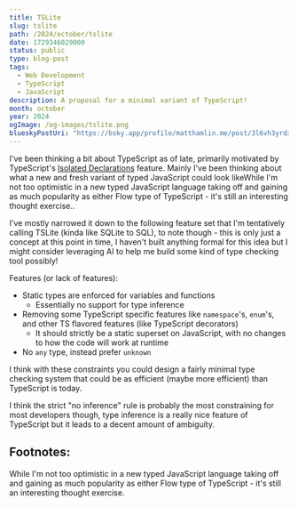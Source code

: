 ```yaml
---
title: TSLite
slug: tslite
path: /2024/october/tslite
date: 1729346029000
status: public
type: blog-post
tags:
  - Web Development
  - TypeScript
  - JavaScript
description: A proposal for a minimal variant of TypeScript!
month: october
year: 2024
ogImage: /og-images/tslite.png
blueskyPostUri: "https://bsky.app/profile/matthamlin.me/post/3l6vh3yrdxk2j"
---
```



I've been thinking a bit about TypeScript as of late, primarily motivated by TypeScript's [Isolated Declarations](https://devblogs.microsoft.com/typescript/announcing-typescript-5-5-beta/#isolated-declarations) feature. Mainly I've been thinking about what a new and fresh variant of typed JavaScript could look like<FootnoteRef id="1">While I'm not too optimistic in a new typed JavaScript language taking off and gaining as much popularity as either Flow type of TypeScript - it's still an interesting thought exercise.</FootnoteRef>.

I've mostly narrowed it down to the following feature set that I'm tentatively calling TSLite (kinda like SQLite to SQL), to note though - this is only just a concept at this point in time, I haven't built anything formal for this idea but I might consider leveraging AI to help me build some kind of type checking tool possibly!

Features (or lack of features):
- Static types are enforced for variables and functions
  - Essentially no support for type inference
- Removing some TypeScript specific features like `namespace`'s, `enum`'s, and other TS flavored features (like TypeScript decorators)
  - It should strictly be a static superset on JavaScript, with no changes to how the code will work at runtime
- No `any` type, instead prefer `unknown`

I think with these constraints you could design a fairly minimal type checking system that could be as efficient (maybe more efficient) than TypeScript is today.

I think the strict "no inference" rule is probably the most constraining for most developers though, type inference is a really nice feature of TypeScript but it leads to a decent amount of ambiguity.

## Footnotes:

<Footnote id="1">While I'm not too optimistic in a new typed JavaScript language taking off and gaining as much popularity as either Flow type of TypeScript - it's still an interesting thought exercise.</Footnote>
